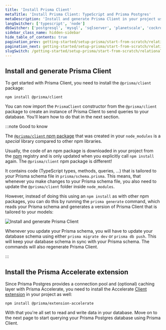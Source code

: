 ```yaml
---
title: 'Install Prisma Client'
metaTitle: 'Install Prisma Client: TypeScript and Prisma Postgres'
metaDescription: 'Install and generate Prisma Client in your project using TypeScript and Prisma Postgres'
langSwitcher: ['typescript', 'node']
dbSwitcher: ['postgresql', 'mysql', 'sqlserver', 'planetscale', 'cockroachdb', 'prismaPostgres']
sidebar_class_name: hidden-sidebar
hide_table_of_contents: true
pagination_prev: getting-started/setup-prisma/start-from-scratch/relational-databases/using-prisma-migrate-typescript-prismaPostgres
pagination_next: getting-started/setup-prisma/start-from-scratch/relational-databases/querying-the-database-typescript-prismaPostgres
slugSwitch: /getting-started/setup-prisma/start-from-scratch/relational-databases/install-prisma-client-
---
```

 

## Install and generate Prisma Client

To get started with Prisma Client, you need to install the `@prisma/client` package:

```terminal copy
npm install @prisma/client
```

You can now import the `PrismaClient` constructor from the `@prisma/client` package to create an instance of Prisma Client to send queries to your database. You'll learn how to do that in the next section.

:::note Good to know

The [`@prisma/client` npm package](/orm/prisma-client/setup-and-configuration/generating-prisma-client#the-prismaclient-npm-package) that was created in your `node_modules` is a _special_ library compared to other npm libraries.

Usually, the code of an npm package is downloaded in your project from the [npm](https://www.npmjs.com/) registry and is only updated when you explicitly call `npm install` again. The `@prisma/client` npm package is different!

It contains code (TypeScript types, methods, queries, ...) that is tailored to _your_ Prisma schema file in `prisma/schema.prisma`. This means, that whenever you make changes to your Prisma schema file, you also need to update the `@prisma/client` folder inside `node_modules`. 

However, instead of doing this using an `npm install` as with other npm packages, you can do this by running the `prisma generate` command, which reads your Prisma schema and generates a version of Prisma Client that is tailored to your models:

![Install and generate Prisma Client](/img/getting-started/prisma-client-install-and-generate.png)

Whenever you update your Prisma schema, you will have to update your database schema using either `prisma migrate dev` or `prisma db push`. This will keep your database schema in sync with your Prisma schema. The commands will also regenerate Prisma Client.

:::

## Install the Prisma Accelerate extension

Since Prisma Postgres provides a connection pool and (optional) caching layer with Prisma Accelerate, you need to install the Accelerate [Client extension](/orm/prisma-client/client-extensions) in your project as well:

```
npm install @prisma/extension-accelerate
```

With that you're all set to read and write data in your database. Move on to the next page to start querying your Prisma Postgres database using Prisma Client.

